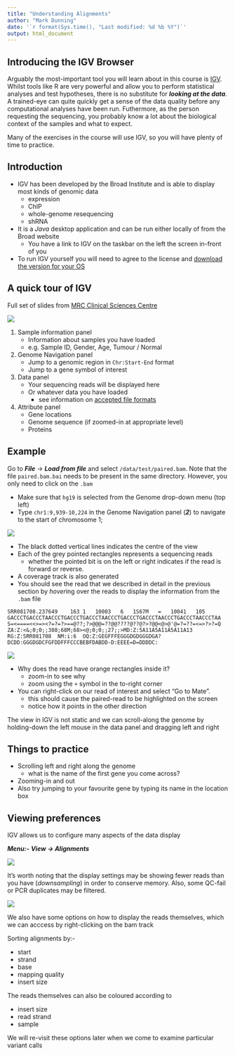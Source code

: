 ```yaml
---
title: "Understanding Alignments"
author: "Mark Dunning"
date: '`r format(Sys.time(), "Last modified: %d %b %Y")`'
output: html_document
---
```


## Introducing the IGV Browser

Arguably the most-important tool you will learn about in this course is [IGV](https://www.broadinstitute.org/igv/). Whilst tools like R are very powerful and allow you to perform statistical analyses and test hypotheses, there is no substitute for ***looking at the data***. A trained-eye can quite quickly get a sense of the data quality before any computational analyses have been run. Futhermore, as the person requesting the sequencing, you probably know a lot about the biological context of the samples and what to expect. 

Many of the exercises in the course will use IGV, so you will have plenty of time to practice.

## Introduction

- IGV has been developed by the Broad Institute and is able to display most kinds of genomic data
    + expression
    + ChIP
    + whole-genome resequencing
    + shRNA
- It is a *Java* desktop application and can be run either locally of from the Broad website
    + You have a link to IGV on the taskbar on the left the screen in-front of you
- To run IGV yourself you will need to agree to the license and [download the version for your OS](http://www.broadinstitute.org/software/igv/download)

## A quick tour of IGV

Full set of slides from [MRC Clinical Sciences Centre](http://mrccsc.github.io/IGV_course/igv.html#/)

![](images/IGV2.png)

1) Sample information panel
    - Information about samples you have loaded
    - e.g. Sample ID, Gender, Age, Tumour / Normal
    
2) Genome Navigation panel
    - Jump to a genomic region in `Chr:Start-End` format
    - Jump to a gene symbol of interest
    
3) Data panel
    - Your sequencing reads will be displayed here
    - Or whatever data you have loaded
        + see information on [accepted file formats](http://www.broadinstitute.org/software/igv/RecommendedFileFormats)

4) Attribute panel
    - Gene locations
    - Genome sequence (if zoomed-in at appropriate level)
    - Proteins
    
## Example

Go to ***File*** -> ***Load from file*** and select `/data/test/paired.bam`. Note that the file `paired.bam.bai` needs to be present in the same directory. However, you only need to click on the `.bam`

- Make sure that `hg19` is selected from the Genome drop-down menu (top left)
- Type `chr1:9,939-10,224` in the Genome Navigation panel (***2***) to navigate to the start of chromosome 1; 

![](images/igv_start.png)


- The black dotted vertical lines indicates the centre of the view
- Each of the grey pointed rectangles represents a sequencing reads
    + whether the pointed bit is on the left or right indicates if the read is forward or reverse.
- A coverage track is also generated
- You should see the read that we described in detail in the previous section by *hover*ing over the reads to display the information from the `.bam` file

```
SRR081708.237649	163	1	10003	6	1S67M	=	10041	105	GACCCTGACCCTAACCCTGACCCTGACCCTAACCCTGACCCTGACCCTAACCCTGACCCTAACCCTAA	S=<====<<>=><?=?=?>==@??;?>@@@=??@@????@??@?>?@@<@>@'@=?=??=<=>?>?=Q	ZA:Z:<&;0;0;;308;68M;68><@;0;0;;27;;>MD:Z:5A11A5A11A5A11A13	RG:Z:SRR081708	NM:i:6	OQ:Z:GEGFFFEGGGDGDGGGDGA?DCDD:GGGDGDCFGFDDFFFCCCBEBFDABDD-D:EEEE=D=DDDDC:

```
![](images/read-select.png)


- Why does the read have orange rectangles inside it?
    + zoom-in to see why
    + zoom using the `+` symbol in the to-right corner

- You can right-click on our read of interest and select "Go to Mate".
    + this should cause the paired-read to be highlighted on the screen
    + notice how it points in the other direction

The view in IGV is not static and we can scroll-along the genome by holding-down the left mouse in the data panel and dragging left and right

## Things to practice

- Scrolling left and right along the genome
    + what is the name of the first gene you come across?
- Zooming-in and out
- Also try jumping to your favourite gene by typing its name in the location box

## Viewing preferences

IGV allows us to configure many aspects of the data display

***Menu:-*** ***View -> Alignments***

![](images/alignment-prefs.png)

It's worth noting that the display settings may be showing fewer reads than you have (*downsampling*) in order to conserve memory. Also, some QC-fail or PCR duplicates may be filtered.

![](images/track-display.png)

We also have some options on how to display the reads themselves, which we can acccess by right-clicking on the bam track

Sorting alignments by:-

  - start
  - strand
  - base
  - mapping quality
  - insert size
  
The reads themselves can also be coloured according to

  - insert size
  - read strand
  - sample

We will re-visit these options later when we come to examine particular variant calls